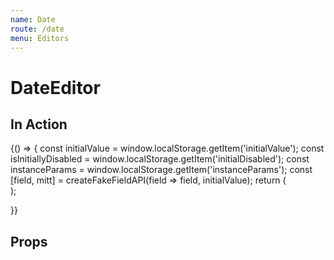 ```yaml
---
name: Date
route: /date
menu: Editors
---
```


# DateEditor


## In Action

<Playground>
  {() => {
    const initialValue = window.localStorage.getItem('initialValue');
    const isInitiallyDisabled = window.localStorage.getItem('initialDisabled');
    const instanceParams = window.localStorage.getItem('instanceParams');
    const [field, mitt] = createFakeFieldAPI(field => field, initialValue);
    return (
      <div data-test-id="date-editor-integration-test">
        <DateEditor
          field={field}
          isInitiallyDisabled={isInitiallyDisabled !== undefined ? isInitiallyDisabled : false}
          parameters={{
            instance: instanceParams ? JSON.parse(instanceParams) : {}
          }}
        />
        <ActionsPlayground mitt={mitt} />
      </div>
    );

}}

</Playground>

## Props

<Props of={DateEditor} />
